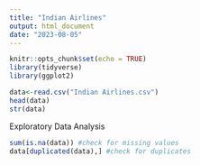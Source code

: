 ```yaml
---
title: "Indian Airlines"
output: html_document
date: "2023-08-05"
---
```


```r
knitr::opts_chunk$set(echo = TRUE)
library(tidyverse)
library(ggplot2)
```

```r
data<-read.csv("Indian Airlines.csv")
head(data)
str(data)
```

Exploratory Data Analysis

```r
sum(is.na(data)) #check for missing values
data[duplicated(data),] #check for duplicates

```

